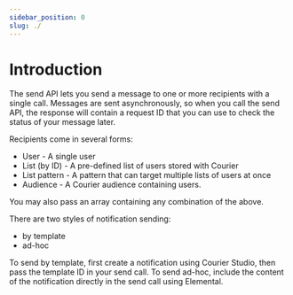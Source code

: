 ```yaml
---
sidebar_position: 0
slug: ./
---
```



# Introduction

The send API lets you send a message to one or more recipients with a single call. Messages are sent asynchronously, so when you call the send API,
the response will contain a request ID that you can use to check the status of your message later.

Recipients come in several forms:
- User - A single user
- List (by ID) - A pre-defined list of users stored with Courier
- List pattern - A pattern that can target multiple lists of users at once
- Audience - A Courier audience containing users.

You may also pass an array containing any combination of the above.

There are two styles of notification sending:
- by template
- ad-hoc

To send by template, first create a notification using Courier Studio, then pass the template ID in your send call.
To send ad-hoc, include the content of the notification directly in the send call using Elemental.

